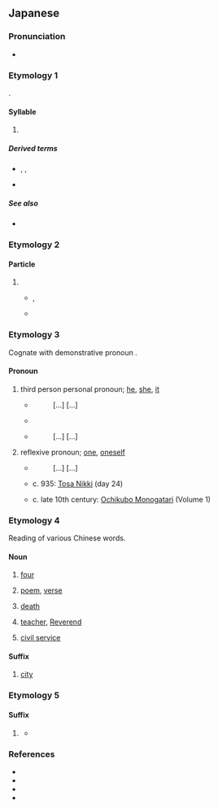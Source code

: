 {{also|じ|レ|乚}}
{{character info/new}}
==Japanese==
{{stroke order|strokes=1}}

===Pronunciation===
* {{ja-pron|a=Ja-Shi.oga}}

===Etymology 1===
{{ja-kana-mannyogana-etym}}.

====Syllable====
{{ja-syllable}}

# {{ja-kana-def}}

=====Derived terms=====
* {{ja-r|しゃ}}, {{ja-r|しゅ}}, {{ja-r|しょ}}
* {{ja-r|じ}}

=====See also=====
* {{list:Hiragana/ja}}

===Etymology 2===

====Particle====
{{ja-pos|particle}}

# {{n-g|Conjunctive particle. Follows items in a list of reasons.}}
#* {{w2|ja|夢野久作}}, [http://www.aozora.gr.jp/cards/000212/files/46442_23643.html {{lang|ja|《恐ろしい東京》}}]
#*: {{ja-usex|見渡す限り百貨店みたいで、何処で切符を売っているのかわからない'''し'''、プラットフォームらしいものもないので、間違ったのかなと思って又石段を上って見ると、丸キリ知らない繁華な町である。|みわたす かぎり ひゃっかてん みたい で、どこ で きっぷ を うっている の か わからない '''し'''、プラットフォーム らしい もの も ない の で、まちがった の か な と おもって また いしだん を のぼってみると、まるキリ しらない はんか な まち で ある。|What I could see looked like a department store, I had no idea where tickets were being sold, and there wasn't anything like a platform. Wondering if I haven't come to the wrong place I once again walked up the stone stairs and a bustling street I wasn't familiar with filled my vision.}}
#* {{w2|ja|けいおん!|けいおん！}}
#*: {{ja-usex|「でもでも、私運動音痴だ'''し'''、文化系のクラブもよくわからない'''し'''…」|「^でも でも、わたし うんどう おんち だ '''し'''、ぶんかけい の クラブ も よく わからない '''し'''…」|"But&mdash;but I'm terrible at sports and I don't really know anything about the cultural clubs…"}}

===Etymology 3===
Cognate with demonstrative pronoun {{m|ja|そ|tr=so}}.

====Pronoun====
{{ja-pos|pronoun}}

# third person personal pronoun; [[he]], [[she]], [[it]]
#* {{RQ:Man'yōshū|5|904}}
#*: [...] {{lang|ja|夕星乃 由布弊尓奈礼婆 伊射祢余登 手乎多豆佐波里 父母毛 表者奈佐我利 三枝之 中尓乎祢牟登 愛久 '''志'''我可多良倍婆}} [...]
#* {{RQ:Man'yōshū|19|4191}}
#*: {{lang|ja|鵜河立 取左牟安由能 '''之'''我波多波 吾等尓可伎无気 念之念婆}}
#* {{RQ:Man'yōshū|19|4254}}
#*: [...] {{lang|ja|八隅知之 吾大皇 秋花 '''之'''我色々尓 見賜 明米多麻比 酒見附 榮流今日之 安夜尓貴左}} [...]
# reflexive pronoun; [[one]], [[oneself]]
#* {{RQ:Man'yōshū|18|4094}}
#*: [...] {{lang|ja|八十伴雄乎 麻都呂倍乃 牟気乃麻尓々々 老人毛 女童児毛 '''之'''我願 心太良比尓 撫賜 治賜婆}} [...]
#* c. 935: [[w:Tosa Nikki|Tosa Nikki]] (day 24)
#*: {{lang|ja|廿四日。講師、むまのはなむけしにいでませり。ありとあるかみしも、わらはまでゑひしれて、一文字をだにしらぬもの、'''し'''があしは十文字にふみてぞあそぶ。}}
#* c. late 10th century: [[w:Ochikubo Monogatari|Ochikubo Monogatari]] (Volume 1)
#*: {{lang|ja|あなわかわかしの晝寢や。'''し'''が身のほど知らぬこそいと心憂けれ」とて、うちあざわらひ給ふ。}}

===Etymology 4===
Reading of various Chinese words.

====Noun====
{{ja-noun}}

# {{ja-def|四}} [[four]]
# {{ja-def|詩}} [[poem]], [[verse]]
# {{ja-def|死}} [[death]]
# {{ja-def|師}} [[teacher]], [[Reverend]]
# {{ja-def|仕}} [[civil service]]

====Suffix====
{{ja-pos|suffix}}

# {{ja-def|市}} [[city]]

===Etymology 5===

====Suffix====
{{ja-pos|suffix|し}}

# {{lb|ja|classical|jodōshi}} {{n-g|The adnominal form of {{m|ja|き|tr=ki|pos=past tense auxiliary}}.}}
#* {{quote-song|lyricist=Yumi Matsutoya|composer=Yumi Matsutoya|title=春よ、来い|url=|album=|artist=Yumi Matsutoya|year=1994|passage=愛をくれ'''し'''君の なつかしき声がする}}

===References===
* {{cite-book
|last=Fujii
|first=Sadakazu
|coauthors=Keiji Inaga
|title=Shin Nihon Koten Bungaku Taikei 18: [[w:Ochikubo Monogatari|Ochikubo Monogatari]], [[w:Sumiyoshi Monogatari|Sumiyoshi Monogatari]]
|publisher=[[w:Iwanami Shoten Publishing|Iwanami Shoten]]
|date=1989
|location=[[w:Tōkyō|Tōkyō]]
|lang=ja
|isbn=4-00-240018-2
}}
* {{cite-book
|last=Hasegawa
|first=Masaharu
|coauthors=Yūichirō Imanishi, Hiroshi Itō, Hiroshi Yoshioka
|title=Shin Nihon Koten Bungaku Taikei 24: Tosa Nikki, Kagerō Nikki, Murasaki Shikibu Nikki, Sarashina Nikki
|publisher=[[w:Iwanami Shoten Publishing|Iwanami Shoten]]
|date=1989
|location=[[w:Tōkyō|Tōkyō]]
|lang=ja
|isbn=4-00-240024-7
}}
* {{R:Man'yōshū 1}}
* {{R:Man'yōshū 4}}